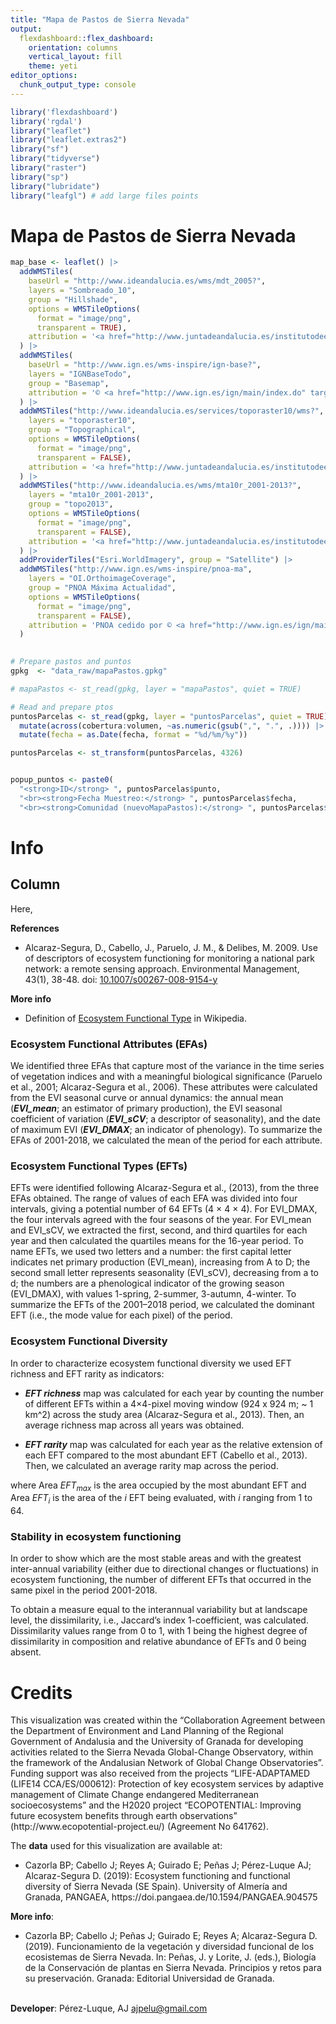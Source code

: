 ```yaml
---
title: "Mapa de Pastos de Sierra Nevada"
output: 
  flexdashboard::flex_dashboard:
    orientation: columns
    vertical_layout: fill
    theme: yeti
editor_options: 
  chunk_output_type: console
---
```


```r
library('flexdashboard')
library('rgdal')
library("leaflet") 
library("leaflet.extras2")
library("sf")
library("tidyverse")
library("raster")
library("sp")
library("lubridate")
library("leafgl") # add large files points
```

Mapa de Pastos de Sierra Nevada
===================================== 

```r
map_base <- leaflet() |> 
  addWMSTiles(
    baseUrl = "http://www.ideandalucia.es/wms/mdt_2005?",
    layers = "Sombreado_10",
    group = "Hillshade",
    options = WMSTileOptions(
      format = "image/png", 
      transparent = TRUE),
    attribution = '<a href="http://www.juntadeandalucia.es/institutodeestadisticaycartografia" target="_blank">Instituto de Estadística y Cartografía de Andalucía</a>'
  ) |>
  addWMSTiles(
    baseUrl = "http://www.ign.es/wms-inspire/ign-base?",
    layers = "IGNBaseTodo",
    group = "Basemap",
    attribution = '© <a href="http://www.ign.es/ign/main/index.do" target="_blank">Instituto Geográfico Nacional de España</a>'
  ) |>  
  addWMSTiles("http://www.ideandalucia.es/services/toporaster10/wms?",
    layers = "toporaster10",
    group = "Topographical",
    options = WMSTileOptions(
      format = "image/png", 
      transparent = FALSE),
    attribution = '<a href="http://www.juntadeandalucia.es/institutodeestadisticaycartografia" target="_blank">Instituto de Estadística y Cartografía de Andalucía</a>'
  ) |>
  addWMSTiles("http://www.ideandalucia.es/wms/mta10r_2001-2013?",
    layers = "mta10r_2001-2013",
    group = "topo2013",
    options = WMSTileOptions(
      format = "image/png", 
      transparent = FALSE),
    attribution = '<a href="http://www.juntadeandalucia.es/institutodeestadisticaycartografia" target="_blank">Instituto de Estadística y Cartografía de Andalucía</a>'
  ) |> 
  addProviderTiles("Esri.WorldImagery", group = "Satellite") |> 
  addWMSTiles("http://www.ign.es/wms-inspire/pnoa-ma",
    layers = "OI.OrthoimageCoverage",
    group = "PNOA Máxima Actualidad",
    options = WMSTileOptions(
      format = "image/png", 
      transparent = FALSE),
    attribution = 'PNOA cedido por © <a href="http://www.ign.es/ign/main/index.do" target="_blank">Instituto Geográfico Nacional de España</a>'
  ) 
  
```



```r
# Prepare pastos and puntos 
gpkg  <- "data_raw/mapaPastos.gpkg" 

# mapaPastos <- st_read(gpkg, layer = "mapaPastos", quiet = TRUE)

# Read and prepare ptos 
puntosParcelas <- st_read(gpkg, layer = "puntosParcelas", quiet = TRUE) |> 
  mutate(across(cobertura:volumen, ~as.numeric(gsub(",", ".", .)))) |> 
  mutate(fecha = as.Date(fecha, format = "%d/%m/%y"))

puntosParcelas <- st_transform(puntosParcelas, 4326)


popup_puntos <- paste0(
  "<strong>ID</strong> ", puntosParcelas$punto,
  "<br><strong>Fecha Muestreo:</strong> ", puntosParcelas$fecha,
  "<br><strong>Comunidad (nuevoMapaPastos):</strong> ", puntosParcelas$nuevoMapaPastos)
```


Info
=====================================

Column {.tabset}
-----------------------------------------------------------------------

Here,  

**References**

+ Alcaraz-Segura, D., Cabello, J., Paruelo, J. M., & Delibes, M. 2009. Use of descriptors of ecosystem functioning for monitoring a national park network: a remote sensing approach. Environmental Management, 43(1), 38-48. doi: [10.1007/s00267-008-9154-y](https://doi.org/10.1007/s00267-008-9154-y)



**More info**

+ Definition of [Ecosystem Functional Type](https://en.wikipedia.org/wiki/Ecosystem_Functional_Type) in Wikipedia. 

### Ecosystem Functional Attributes (EFAs) 
We identified three EFAs that capture most of the variance in the time series of vegetation indices and with a meaningful biological significance (Paruelo et al., 2001; Alcaraz-Segura et al., 2006). These attributes were calculated from the EVI seasonal curve or annual dynamics: the annual mean (***EVI_mean***; an estimator of primary production), the EVI seasonal coefficient of variation (***EVI_sCV***; a descriptor of seasonality), and the date of maximum EVI (***EVI_DMAX***; an indicator of phenology). To summarize the EFAs of 2001-2018, we calculated the mean of the period for each attribute.

### Ecosystem Functional Types (EFTs)
EFTs were identified following Alcaraz-Segura et al., (2013), from the three EFAs obtained. The range of values of each EFA was divided into four intervals, giving a potential number of 64 EFTs (4 × 4 × 4). For EVI_DMAX, the four intervals agreed with the four seasons of the year. For EVI_mean and EVI_sCV, we extracted the first, second, and third quartiles for each year and then calculated the quartiles means for the 16-year period. To name EFTs, we used two letters and a number: the first capital letter indicates net primary production (EVI_mean), increasing from A to D; the second small letter represents seasonality (EVI_sCV), decreasing from a to d; the numbers are a phenological indicator of the growing season (EVI_DMAX), with values 1-spring, 2-summer, 3-autumn, 4-winter. To summarize the EFTs of the 2001–2018 period, we calculated the dominant EFT (i.e., the mode value for each pixel) of the period.

### Ecosystem Functional Diversity 
In order to characterize ecosystem functional diversity we used EFT richness and EFT rarity as indicators: 

+ ***EFT richness*** map was calculated for each year by counting the number of different EFTs within a 4×4-pixel moving window (924 x 924 m; ~ 1 km^2) across the study area (Alcaraz-Segura et al., 2013). Then, an average richness map across all years was obtained. 

+ ***EFT rarity*** map was calculated for each year as the relative extension of each EFT compared to the most abundant EFT (Cabello et al., 2013). Then, we calculated an average rarity map across the period.

\begin{equation}
 \label{Eq:1}
 \textbf{Rarity of } EFT_{i} = \frac{\text{Area } EFT_{max} - \text{Area } EFT_{i}} {\text{Area }EFT_{max}}
\end{equation}

where $\text{Area } EFT_{max}$ is the area occupied by the most abundant EFT and $\text{Area } EFT_{i}$ is the area of the $i$ EFT being evaluated, with $i$ ranging from 1 to 64. 

### Stability in ecosystem functioning

In order to show which are the most stable areas and with the greatest inter-annual variability (either due to directional changes or fluctuations) in ecosystem functioning, the number of different EFTs that occurred in the same pixel in the period 2001-2018.

To obtain a measure equal to the interannual variability but at landscape level, the dissimilarity, i.e., Jaccard's  index 1-coefficient, was calculated. Dissimilarity values range from 0 to 1, with 1 being the highest degree of dissimilarity in composition and relative abundance of EFTs and 0 being absent.



Credits
=====================================

This visualization was created within the "Collaboration Agreement between the Department of Environment and Land Planning of the Regional Government of Andalusia and the University of Granada for developing activities related to the Sierra Nevada Global-Change Observatory, within the framework of the Andalusian Network of Global Change Observatories". Funding support was also received from the projects "LIFE-ADAPTAMED (LIFE14 CCA/ES/000612): Protection of key ecosystem services by adaptive management of Climate Change endangered Mediterranean socioecosystems" and the H2020 project "ECOPOTENTIAL: Improving future ecosystem benefits through earth observations" (http://www.ecopotential-project.eu/) (Agreement No 641762). 

The **data** used for this visualization are available at:

* Cazorla BP; Cabello J; Reyes A; Guirado E; Peñas J; Pérez-Luque AJ; Alcaraz-Segura D. (2019): Ecosystem functioning and functional diversity of Sierra Nevada (SE Spain). University of Almería and Granada, PANGAEA, https://doi.pangaea.de/10.1594/PANGAEA.904575  

**More info**: 

* Cazorla BP; Cabello J; Peñas J; Guirado E; Reyes A; Alcaraz-Segura D. (2019). Funcionamiento de la vegetación y diversidad funcional de los ecosistemas de Sierra Nevada. In: Peñas, J. y Lorite, J. (eds.), Biología de la Conservación de plantas en Sierra Nevada. Principios y retos para su preservación. Granada: Editorial Universidad de Granada. 

<br>
**Developer**: Pérez-Luque, AJ [ajpelu@gmail.com](mailto:ajpelu@gmail.com)  

